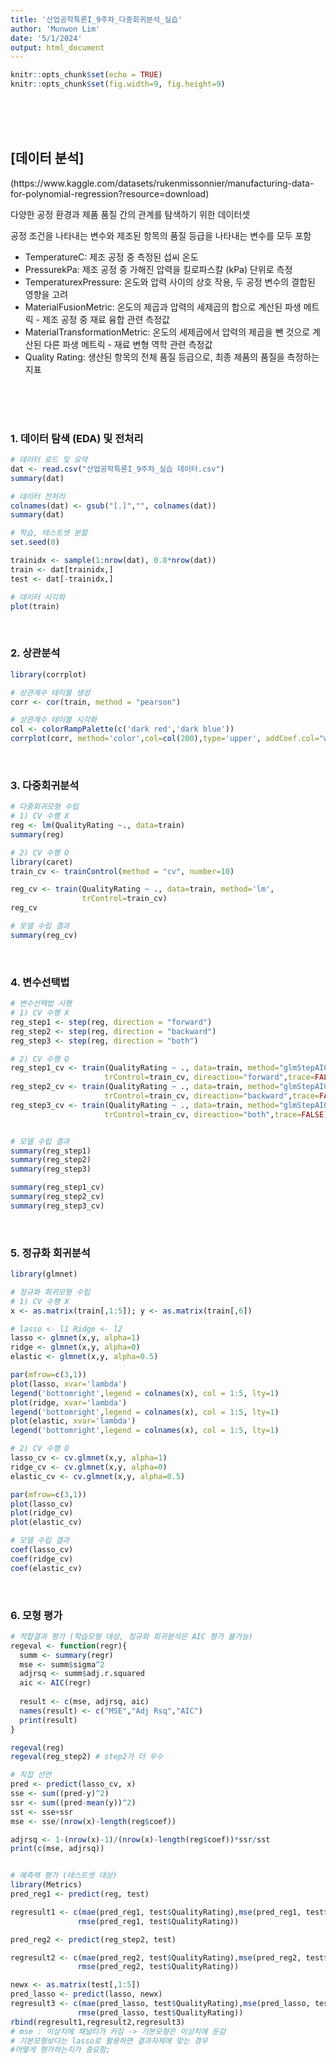 ---
title: '산업공학특론I_9주차_다중회귀분석_실습'
author: 'Munwon Lim'
date: '5/1/2024'
output: html_document
---

```{r setup, include=FALSE}
knitr::opts_chunk$set(echo = TRUE)
knitr::opts_chunk$set(fig.width=9, fig.height=9)
```

<br>
<br>
<br>



## [데이터 분석]

(https://www.kaggle.com/datasets/rukenmissonnier/manufacturing-data-for-polynomial-regression?resource=download)

다양한 공정 환경과 제품 품질 간의 관계를 탐색하기 위한 데이터셋

공정 조건을 나타내는 변수와 제조된 항목의 품질 등급을 나타내는 변수를 모두 포함

* TemperatureC: 제조 공정 중 측정된 섭씨 온도
* PressurekPa: 제조 공정 중 가해진 압력을 킬로파스칼 (kPa) 단위로 측정
* TemperaturexPressure: 온도와 압력 사이의 상호 작용, 두 공정 변수의 결합된 영향을 고려
* MaterialFusionMetric: 온도의 제곱과 압력의 세제곱의 합으로 계산된 파생 메트릭 - 제조 공정 중 재료 융합 관련 측정값
* MaterialTransformationMetric: 온도의 세제곱에서 압력의 제곱을 뺀 것으로 계산된 다른 파생 메트릭 - 재료 변형 역학 관련 측정값
* Quality Rating: 생산된 항목의 전체 품질 등급으로, 최종 제품의 품질을 측정하는 지표

<br>
<br>
<br>

### 1. 데이터 탐색 (EDA) 및 전처리
```{r eda}

# 데이터 로드 및 요약
dat <- read.csv("산업공학특론I_9주차_실습 데이터.csv")
summary(dat)

# 데이터 전처리
colnames(dat) <- gsub("[.]","", colnames(dat))
summary(dat)

# 학습, 테스트셋 분할
set.seed(0)

trainidx <- sample(1:nrow(dat), 0.8*nrow(dat))
train <- dat[trainidx,]
test <- dat[-trainidx,]

# 데이터 시각화
plot(train)

```

<br>

### 2. 상관분석
```{r correlation}
library(corrplot)

# 상관계수 테이블 생성
corr <- cor(train, method = "pearson")

# 상관계수 테이블 시각화
col <- colorRampPalette(c('dark red','dark blue'))
corrplot(corr, method='color',col=col(200),type='upper', addCoef.col="white")

```

<br>

### 3. 다중회귀분석

```{r regression}

# 다중회귀모형 수립
# 1) CV 수행 X
reg <- lm(QualityRating ~., data=train)
summary(reg)

# 2) CV 수행 O
library(caret)
train_cv <- trainControl(method = "cv", number=10)

reg_cv <- train(QualityRating ~ ., data=train, method='lm',
                trControl=train_cv)
reg_cv

# 모델 수립 결과
summary(reg_cv)

```


<br>

### 4. 변수선택법

```{r variableselection}

# 변수선택법 시행
# 1) CV 수행 X
reg_step1 <- step(reg, direction = "forward")
reg_step2 <- step(reg, direction = "backward")
reg_step3 <- step(reg, direction = "both")

# 2) CV 수행 O
reg_step1_cv <- train(QualityRating ~ ., data=train, method="glmStepAIC",
                     trControl=train_cv, direaction="forward",trace=FALSE)
reg_step2_cv <- train(QualityRating ~ ., data=train, method="glmStepAIC",
                     trControl=train_cv, direaction="backward",trace=FALSE)
reg_step3_cv <- train(QualityRating ~ ., data=train, method="glmStepAIC",
                     trControl=train_cv, direaction="both",trace=FALSE)


# 모델 수립 결과
summary(reg_step1)
summary(reg_step2)
summary(reg_step3)

summary(reg_step1_cv)
summary(reg_step2_cv)
summary(reg_step3_cv)

```


<br>

### 5. 정규화 회귀분석

```{r regularization}
library(glmnet)

# 정규화 회귀모형 수립
# 1) CV 수행 X
x <- as.matrix(train[,1:5]); y <- as.matrix(train[,6])

# lasso <- l1 Ridge <- l2
lasso <- glmnet(x,y, alpha=1)
ridge <- glmnet(x,y, alpha=0)
elastic <- glmnet(x,y, alpha=0.5)

par(mfrow=c(3,1))
plot(lasso, xvar='lambda')
legend('bottomright',legend = colnames(x), col = 1:5, lty=1)
plot(ridge, xvar='lambda')
legend('bottomright',legend = colnames(x), col = 1:5, lty=1)
plot(elastic, xvar='lambda')
legend('bottomright',legend = colnames(x), col = 1:5, lty=1)

# 2) CV 수행 O
lasso_cv <- cv.glmnet(x,y, alpha=1)
ridge_cv <- cv.glmnet(x,y, alpha=0)
elastic_cv <- cv.glmnet(x,y, alpha=0.5)

par(mfrow=c(3,1))
plot(lasso_cv)
plot(ridge_cv)
plot(elastic_cv)

# 모델 수립 결과
coef(lasso_cv)
coef(ridge_cv)
coef(elastic_cv)

```

<br>

### 6. 모형 평가 

```{r evaluation}

# 적합결과 평가 (학습모형 대상, 정규화 회귀분석은 AIC 평가 불가능)
regeval <- function(regr){
  summ <- summary(regr)
  mse <- summ$sigma^2
  adjrsq <- summ$adj.r.squared
  aic <- AIC(regr)
  
  result <- c(mse, adjrsq, aic)
  names(result) <- c("MSE","Adj Rsq","AIC")
  print(result)
}

regeval(reg)
regeval(reg_step2) # step2가 더 우수

# 직접 선언
pred <- predict(lasso_cv, x)
sse <- sum((pred-y)^2)
ssr <- sum((pred-mean(y))^2)
sst <- sse+ssr
mse <- sse/(nrow(x)-length(reg$coef))

adjrsq <- 1-(nrow(x)-1)/(nrow(x)-length(reg$coef))*ssr/sst
print(c(mse, adjrsq))


# 예측력 평가 (테스트셋 대상)
library(Metrics)
pred_reg1 <- predict(reg, test)

regresult1 <- c(mae(pred_reg1, test$QualityRating),mse(pred_reg1, test$QualityRating),
               rmse(pred_reg1, test$QualityRating))

pred_reg2 <- predict(reg_step2, test)

regresult2 <- c(mae(pred_reg2, test$QualityRating),mse(pred_reg2, test$QualityRating),
               rmse(pred_reg2, test$QualityRating))

newx <- as.matrix(test[,1:5])
pred_lasso <- predict(lasso, newx)
regresult3 <- c(mae(pred_lasso, test$QualityRating),mse(pred_lasso, test$QualityRating),
               rmse(pred_lasso, test$QualityRating))
rbind(regresult1,regresult2,regresult3)
# mse : 이상치에 패널티가 커짐 -> 기본모형은 이상치에 둔감
# 기본모형보다는 lasso로 활용하면 결과자체에 맞는 경우
#어떻게 평가하는지가 중요함;
```
